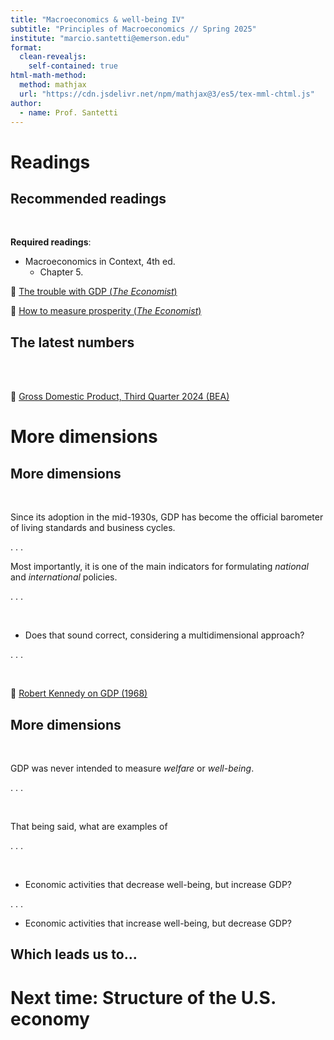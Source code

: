 ```yaml
---
title: "Macroeconomics & well-being IV"
subtitle: "Principles of Macroeconomics // Spring 2025"
institute: "marcio.santetti@emerson.edu"
format: 
  clean-revealjs:
    self-contained: true
html-math-method:
  method: mathjax
  url: "https://cdn.jsdelivr.net/npm/mathjax@3/es5/tex-mml-chtml.js"
author:
  - name: Prof. Santetti
---
```


# Readings {background-color="#62259D"}



## Recommended readings

<br>

**Required readings**:

  - [Macroeconomics in Context]{.note}, 4th ed.
    - Chapter 5.
    
  🔗 [[The trouble with GDP (*The Economist*)]{.link}](https://archive.is/3gIZJ) 
  
  🔗 [[How to measure prosperity (*The Economist*)]{.link}](https://archive.is/nNxuG) 


## The latest numbers

<br><br>

  🔗 [[Gross Domestic Product, Third Quarter 2024 (BEA)]{.link}](https://www.bea.gov/news/2024/gross-domestic-product-third-estimate-corporate-profits-revised-estimate-and-gdp-1)


# More dimensions {background-color="#62259D"}
 

## More dimensions

<br>

Since its adoption in the mid-1930s, [GDP]{.note} has become the official [barometer]{.hi-slate} of [living standards]{.orange} and [business cycles]{.blue}.

. . .

Most importantly, it is one of the main indicators for formulating *national* and *international* [policies]{.hi-blue}.


. . .

<br>

  - Does that sound correct, considering a [multidimensional]{.note} approach?


. . .

<br>

🔗 [[Robert Kennedy on GDP (1968)]{.link}](https://www.youtube.com/watch?v=3FAmr1la6w0)

## More dimensions

<br>

GDP was [never]{.hi-slate} intended to measure *welfare* or *well-being*.

. . .

<br>

That being said, what are [examples]{.hi-red} of

. . .

<br>

  - Economic activities that [decrease]{.note} well-being, but [increase]{.note} GDP?
  
. . .

  - Economic activities that [increase]{.note} well-being, but [decrease]{.note} GDP?


## Which leads us to...




# Next time: Structure of the U.S. economy {background-color="#62259D"}